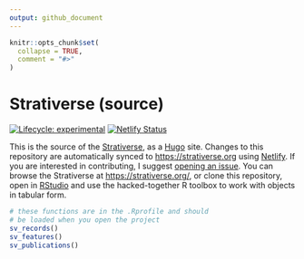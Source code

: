```yaml
---
output: github_document
---
```


<!-- README.md is generated from README.Rmd. Please edit that file -->

```r
knitr::opts_chunk$set(
  collapse = TRUE,
  comment = "#>"
)
```

# Strativerse (source)

<!-- badges: start -->
[![Lifecycle: experimental](https://img.shields.io/badge/lifecycle-experimental-orange.svg)](https://www.tidyverse.org/lifecycle/#experimental)
[![Netlify Status](https://api.netlify.com/api/v1/badges/935b4c0a-7180-4ad2-ac2a-baf3a8e90cf8/deploy-status)](https://app.netlify.com/sites/gallant-johnson-62b457/deploys)
<!-- badges: end -->

This is the source of the [Strativerse](http://strativerse.org), as a [Hugo](https://gohugo.io/) site. Changes to this repository are automatically synced to <https://strativerse.org> using [Netlify](https://netlify.com). If you are interested in contributing, I suggest [opening an issue](https://github.com/paleolimbot/strativerse-hugo/issues/new). You can browse the Strativerse at <https://strativerse.org/>, or clone this repository, open in [RStudio](https://rstudio.com/) and use the hacked-together R toolbox to work with objects in tabular form.

```r
# these functions are in the .Rprofile and should 
# be loaded when you open the project
sv_records()
sv_features()
sv_publications()
```




